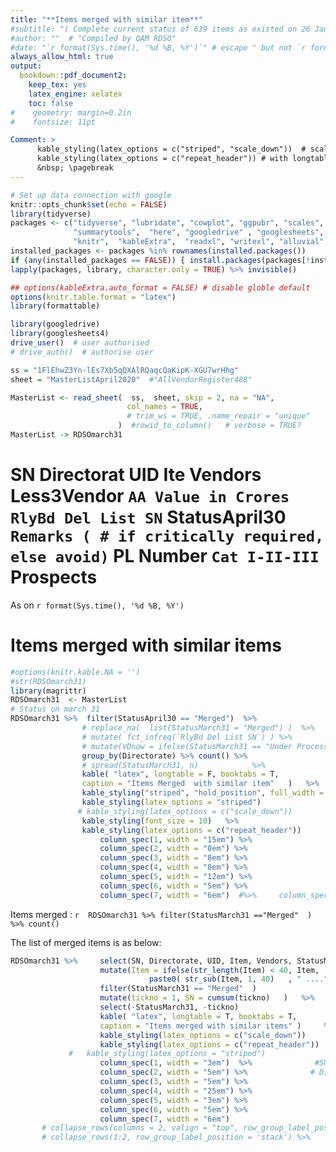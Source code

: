 ```yaml
---
title: "**Items merged with similar item**"
#subtitle: "( Complete current status of 639 items as existed on 26 Jan 2020 )"
#author: ""  # "Compiled by QAM RDSO"
#date: "`r format(Sys.time(), '%d %B, %Y')`" # escape " but not `r format(Sys.time(), "%I:%M")`  or "`r Sys.Date()`"
always_allow_html: true
output: 
  bookdown::pdf_document2:
    keep_tex: yes
    latex_engine: xelatex
    toc: false
#    geometry: margin=0.2in
#    fontsize: 11pt

Comment: >
      kable_styling(latex_options = c("striped", "scale_down"))  # scale down to fit to page
      kable_styling(latex_options = c("repeat_header")) # with longtable = T options
      &nbsp; \pagebreak
---
```


<!--  was not required \usepackage{pdflscape} -->
<!--  install.packages('tinytex')  -->
<!--  tinytex::install_tinytex() # uninstall  tinytex::uninstall_tinytex() -->


```r
# Set up data connection with google
knitr::opts_chunk$set(echo = FALSE)
library(tidyverse)
packages <- c("tidyverse", "lubridate", "cowplot", "ggpubr", "scales", "stringr",  
              "summarytools",  "here", "googledrive" , "googlesheets", 
              "knitr",  "kableExtra",  "readxl", "writexl", "alluvial", "ggalluvial")
installed_packages <- packages %in% rownames(installed.packages())
if (any(installed_packages == FALSE)) { install.packages(packages[!installed_packages]) }
lapply(packages, library, character.only = TRUE) %>% invisible()

## options(kableExtra.auto_format = FALSE) # disable globle default
options(knitr.table.format = "latex")
library(formattable)  

library(googledrive)
library(googlesheets4)
drive_user()  # user authorised
# drive_auth()  # authorise user

ss = "1FlEhwZ3Yn-lEs7Xb5qQXAlRQaqcQaKipK-XGU7wrHhg"
sheet = "MasterListApril2020"  #"AllVendorRegister488"

MasterList <- read_sheet(  ss,  sheet, skip = 2, na = "NA",
                          col_names = TRUE,  
                          # trim_ws = TRUE, .name_repair = "unique" 
                        )  #rowid_to_column()   # verbose = TRUE? 
MasterList -> RDSOmarch31
```

# SN Directorat	UID	Ite	Vendors	Less3Vendor	`AA Value in Crores`	`RlyBd Del List SN`	StatusApril30	`Remarks ( # if critically required, else avoid)`	PL Number	`Cat I-II-III`	Prospects

<!--- ############################################################ --->

As on  <!---`r Sys.Date()` and at time ---> `r format(Sys.time(), '%d %B, %Y')` 

# Items merged with similar items


```r
#options(knitr.kable.NA = '')
#str(RDSOmarch31)
library(magrittr)
RDSOmarch31  <- MasterList
# Status on march 31 
RDSOmarch31 %>%  filter(StatusApril30 == "Merged")  %>%
                # replace_na(  list(StatusMarch31 = "Merged") )  %>%
                # mutate( fct_infreq(`RlyBd Del List SN`) ) %>%
                # mutate(VDnow = ifelse(StatusMarch31 == "Under Process", "Approved", StatusMarch31 ) ) %>%
                group_by(Directorate) %>% count() %>%
                # spread(StatusMarch31, n)            %>% 
                kable( "latex", longtable = F, booktabs = T, 
                caption = "Items Merged  with similar item"   )   %>%
                kable_styling("striped", "hold_position", full_width = F) %>%
                kable_styling(latex_options = "striped")                  %>%
               # kable_styling(latex_options = c("scale_down"))            %>%
                kable_styling(font_size = 10)   %>%
                kable_styling(latex_options = c("repeat_header"))         %>%
                    column_spec(1, width = "15em") %>%                    #SN
                    column_spec(2, width = "8em") %>%                     # Directorate
                    column_spec(3, width = "8em") %>%
                    column_spec(4, width = "8em") %>%
                    column_spec(5, width = "12em") %>%
                    column_spec(6, width = "5em") %>%
                    column_spec(7, width = "6em")  #%>%     column_spec(8, width = "12em") 
```


Items merged :  `r  RDSOmarch31 %>% filter(StatusMarch31 =="Merged"  ) %>% count() ` 
 
The list of merged items is as below:

```r
RDSOmarch31 %>%     select(SN, Directorate, UID, Item, Vendors, StatusMarch31  )   %>% 
                    mutate(Item = ifelse(str_length(Item) < 40, Item, 
                               paste0( str_sub(Item, 1, 40)   , " ...." ) )  )   %>%
                    filter(StatusMarch31 == "Merged"  )                         %>%
                    mutate(tickno = 1, SN = cumsum(tickno)   )   %>% 
                    select(-StatusMarch31, -tickno)                            %>%
                    kable( "latex", longtable = T, booktabs = T, 
                    caption = "Items merged with similar items" )     %>%
                    kable_styling(latex_options = c("scale_down"))              %>%
                    kable_styling(latex_options = c("repeat_header"))           %>%
             #   kable_styling(latex_options = "striped")                       %>%
                    column_spec(1, width = "3em")  %>%              #SN
                    column_spec(2, width = "5em") %>%              # Directorate
                    column_spec(3, width = "5em") %>%
                    column_spec(4, width = "25em") %>%
                    column_spec(5, width = "3em") %>%
                    column_spec(6, width = "5em") %>%
                    column_spec(7, width = "6em") 
       # collapse_rows(columns = 2, valign = "top", row_group_label_position = 'stack') 
       # collapse_rows(1:2, row_group_label_position = 'stack') %>%
                
```



